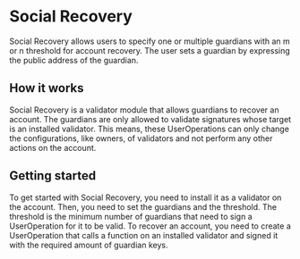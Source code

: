 # Social Recovery

Social Recovery allows users to specify one or multiple guardians with an m or n threshold for account recovery. The user sets a guardian by expressing the public address of the guardian.                                                

## How it works

Social Recovery is a validator module that allows guardians to recover an account. The guardians are only allowed to validate signatures whose target is an installed validator. This means, these UserOperations can only change the configurations, like owners, of validators and not perform any other actions on the account.

## Getting started

To get started with Social Recovery, you need to install it as a validator on the account. Then, you need to set the guardians and the threshold. The threshold is the minimum number of guardians that need to sign a UserOperation for it to be valid. To recover an account, you need to create a UserOperation that calls a function on an installed validator and signed it with the required amount of guardian keys.
